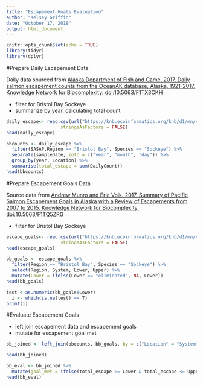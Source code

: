 ```yaml
---
title: "Escapement Goals Evaluation"
author: "Kelsey Griffin"
date: "October 17, 2018"
output: html_document
---
```


```r
knitr::opts_chunk$set(echo = TRUE)
library(tidyr)
library(dplyr)
```

#Prepare Daily Escapement Data

Daily data sourced from [Alaska Department of Fish and Game. 2017. Daily salmon escapement counts from the OceanAK database, Alaska, 1921-2017. Knowledge Network for Biocomplexity. doi:10.5063/F1TX3CKH](http://doi:10.5063/F1TX3CKH)

+ filter for Bristol Bay Sockeye
+ summarize by year, calculating total count


```r
daily_escape<- read.csv(url("https://knb.ecoinformatics.org/knb/d1/mn/v2/object/urn%3Auuid%3Af119a05b-bbe7-4aea-93c6-85434dcb1c5e", method = "libcurl"),
                    stringsAsFactors = FALSE)
head(daily_escape)

```
```r
bbcounts <- daily_escape %>%
  filter(SASAP.Region == "Bristol Bay", Species == "Sockeye") %>% 
  separate(sampleDate, into = c("year", "month", "day")) %>% 
  group_by(year, Location) %>% 
  summarise(total_escape = sum(DailyCount))
head(bbcounts)
```

#Prepare Escapement Goals Data

Source data from [Andrew Munro and Eric Volk. 2017. Summary of Pacific Salmon Escapement Goals in Alaska with a Review of Escapements from 2007 to 2015. Knowledge Network for Biocomplexity. doi:10.5063/F1TQ5ZRG](http://doi:10.5063/F1TQ5ZRG)

+ filter for Bristol Bay Sockeye

```r
escape_goals<- read.csv(url("https://knb.ecoinformatics.org/knb/d1/mn/v2/object/knb.92014.1", method = "libcurl"),
                    stringsAsFactors = FALSE)
head(escape_goals)
```

```r
bb_goals <- escape_goals %>% 
  filter(Region == "Bristol Bay", Species == "Sockeye") %>% 
  select(Region, System, Lower, Upper) %>% 
  mutate(Lower = ifelse(Lower == "eliminated", NA, Lower))
head(bb_goals)


```

```r
test <-as.numeric(bb_goals$Lower)
  i <- which(is.na(test) == T)
print(i)
```
#Evaluate Escapement Goals

+ left join escapement data and escapement goals
+ mutate for escapement goal met

```r
bb_joined <- left_join(bbcounts, bb_goals, by = c("Location" = "System"))

head(bb_joined)

```

```r
bb_eval <- bb_joined %>% 
  mutate(goal_met = ifelse(total_escape >= Lower & total_escape <= Upper, TRUE, FALSE)) 
head(bb_eval)
  
```